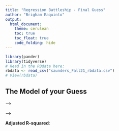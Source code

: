 ```yaml
---
title: "Regression Battleship - Final Guess"
author: "Brigham Eaquinto"
output: 
  html_document:
    theme: cerulean
    toc: true
    toc_float: true
    code_folding: hide
---
```


```r
library(pander)
library(tidyverse)
# Read in the RBdata here:
rbdata <- read_csv("saunders_Fall21_rbdata.csv")
# View(rbdata)

```

## The Model of your Guess

<!-- <!-- Enter your guessed model in the math notation below. --> -->

<!-- $$ -->
<!--   Y_i = b_0 + b_1x10 + b_2x5 + b_3x9 + b_4x10x4 + b_5x10x5 + b_6x10^2x4 + b_7x10^3x4 + b_8x10^3x5 + b_9x10^3x9 + \epsilon_i -->
<!-- $$ -->

<!-- ## The lm(...) of your Guess -->

<!-- <!-- Provide your estimates of each model coefficient along with the Adjusted R-squared of your model:--> -->

<!-- ```{r} -->
<!-- ## Input your lm(Y ~ ... ,data=rbdata) -->
<!-- final.lm <- lm(y~x10 + x5 + x9 + x10:x4 + x10:x5 + I(x10^2):x4 + I(x10^3):x4 + I(x10^3):x5 + I(x10^3):x9, data = rbdata)  -->
<!-- summary(final.lm) -->
<!-- ``` -->

<!-- ```{r} -->
<!-- ################################################################### -->
<!-- #Don't edit this part: -->
<!-- pander(summary(final.lm)$coefficients) -->
<!-- ``` -->

**Adjusted R-squared**: 

<!-- ## The Plot of your Guess -->

<!-- ```{r} -->
<!-- # Draw a picture of your guess at the model here: -->
<!-- # Remember, your guess only counts for credit if you plot it. -->


<!-- b <- coef(final.lm) -->


<!-- interactions <- interaction(as.factor(rbdata$x4),  -->
<!--                             as.factor(rbdata$x5),  -->
<!--                             as.factor(rbdata$x9) -->
<!--                             ) -->

<!-- plot(y ~ x10, data = rbdata, col = interactions) -->


<!-- # curve(b[1] + b[2]*x + b[3]*x5 + b[4]*x9 + b[5]*x*x4 + b[6]*x*x5 + b[7]*I(x^2)*x4 + b[8]*I(x^3)*x4 + b[9]*I(x^3)*x5 + b[10]*I(x^3)*x9, add = TRUE) -->


<!-- x4 = 0 # 0 or 1 -->
<!-- x5 = 0 # 0 or 1 -->
<!-- x9 = 0 # 0, 1, 2, or 3 -->

<!-- curve(b[1] + b[2]*x + b[3]*x5 + b[4]*x9 + b[5]*x*x4 + b[6]*x*x5 + b[7]*I(x^2)*x4 + b[8]*I(x^3)*x4 + b[9]*I(x^3)*x5 + b[10]*I(x^3)*x9, add = TRUE) -->

<!-- x4 = 0  -->
<!-- x5 = 1  -->
<!-- x9 = 0  -->

<!-- curve(b[1] + b[2]*x + b[3]*x5 + b[4]*x9 + b[5]*x*x4 + b[6]*x*x5 + b[7]*I(x^2)*x4 + b[8]*I(x^3)*x4 + b[9]*I(x^3)*x5 + b[10]*I(x^3)*x9, add = TRUE) -->

<!-- x4 = 0  -->
<!-- x5 = 1 -->
<!-- x9 = 1  -->

<!-- curve(b[1] + b[2]*x + b[3]*x5 + b[4]*x9 + b[5]*x*x4 + b[6]*x*x5 + b[7]*I(x^2)*x4 + b[8]*I(x^3)*x4 + b[9]*I(x^3)*x5 + b[10]*I(x^3)*x9, add = TRUE) -->

<!-- ------------------ -->
<!-- x4 = 0  -->
<!-- x5 = 1  -->
<!-- x9 = 2  -->

<!-- curve(b[1] + b[2]*x + b[3]*x5 + b[4]*x9 + b[5]*x*x4 + b[6]*x*x5 + b[7]*I(x^2)*x4 + b[8]*I(x^3)*x4 + b[9]*I(x^3)*x5 + b[10]*I(x^3)*x9, add = TRUE) -->
<!-- ------------------ -->

<!-- x4 = 0  -->
<!-- x5 = 1  -->
<!-- x9 = 3  -->

<!-- curve(b[1] + b[2]*x + b[3]*x5 + b[4]*x9 + b[5]*x*x4 + b[6]*x*x5 + b[7]*I(x^2)*x4 + b[8]*I(x^3)*x4 + b[9]*I(x^3)*x5 + b[10]*I(x^3)*x9, add = TRUE) -->

<!-- x4 = 1  -->
<!-- x5 = 0  -->
<!-- x9 = 0  -->

<!-- curve(b[1] + b[2]*x + b[3]*x5 + b[4]*x9 + b[5]*x*x4 + b[6]*x*x5 + b[7]*I(x^2)*x4 + b[8]*I(x^3)*x4 + b[9]*I(x^3)*x5 + b[10]*I(x^3)*x9, add = TRUE) -->


<!-- ``` -->












